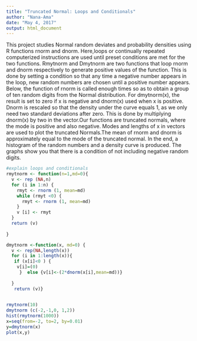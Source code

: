 ```yaml
---
title: "Truncated Normal: Loops and Conditionals"
author: "Nana-Ama"
date: "May 4, 2017"
output: html_document
---
```

  This project studies Normal random deviates and probability densities using R functions rnorm and dnorm. Here,loops or continually repeated computerized instructions are used until preset conditions are met for the two functions. Rmytnorm and Dmytnorm are two functions that loop rnorm and dnorm respectively to generate positive values of the function. This is done by setting a condition so that any time a negative number appears in the loop, new random numbers are chosen until a positive number appears. Below, the function of rnorm is called enough times so as to obtain a group of ten random digits from the Normal distribution. For dmytnorm(x), the result is set to zero if x is negative and dnorm(x) used when x is positive. Dnorm is rescaled so that the density under the curve equals 1, as we only need two standard deviations after zero. This is done by multiplying dnorm(x) by two in the vector.Our functions are truncated normals, where the mode is positive and also negative. Modes and lengths of x in vectors are used to plot the truncated Normals.The mean of rnorm and dnorm is approximately equal to the mode of the truncated normal. In the end, a histogram of the random numbers and a density curve is produced. The graphs show you that there is a condition of not including negative random digits.  

```r
#explain loops and conditionals 
rmytnorm <- function(n=1,md=0){ 
  v <- rep (NA,n)
  for (i in 1:n) {
    rmyt <- rnorm (1, mean=md)
    while (rmyt <0) {
      rmyt <- rnorm (1, mean=md)
    }
    v [i] <- rmyt
  }
  return (v)
  
}

dmytnorm <-function(x, md=0) {
  v <- rep(NA,length(x))
  for (i in 1:length(x)){
   if (x[i]<0 ) {
    v[i]=(0)
     }  else {v[i]<-(2*dnorm(x[i],mean=md))} 
       
  }
   return (v)}
 
```
```r
rmytnorm(10)
dmytnorm (c(-2,-1,0, 1,2))
hist(rmytnorm(1000))
x=seq(from=-2, to=2, by=0.01) 
y=dmytnorm(x)
plot(x,y)

```
